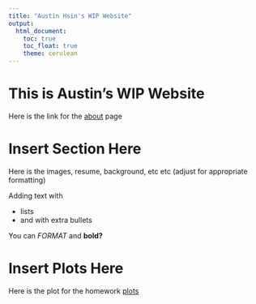 ```yaml
---
title: "Austin Hsin's WIP Website"
output: 
  html_document:
    toc: true
    toc_float: true
    theme: cerulean
---
```


# This is Austin's WIP Website

Here is the link for the [about](ah4028_wip_website_about.html) page

# Insert Section Here

Here is the images, resume, background, etc etc (adjust for appropriate formatting)

Adding text with

* lists
* and with extra bullets

You can *FORMAT* and **bold?**

# Insert Plots Here

Here is the plot for the homework [plots](plotly.html)

